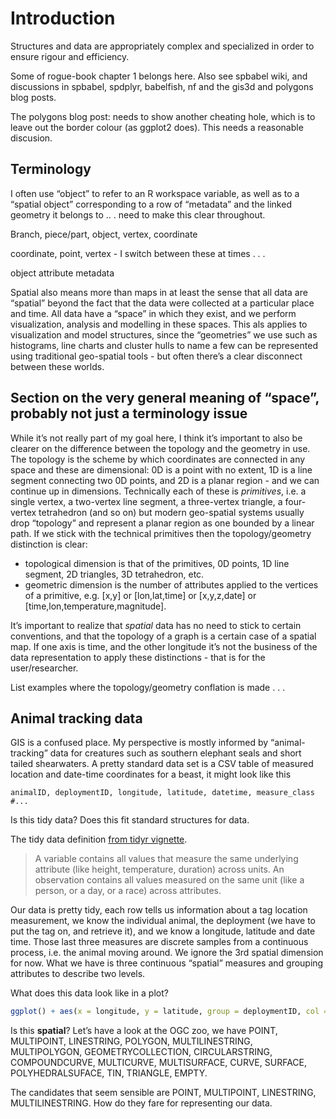 # Introduction {#intro}

Structures and data are appropriately complex and specialized in order to ensure rigour and efficiency. 

Some of rogue-book chapter 1 belongs here. Also see spbabel wiki, and discussions in spbabel, spdplyr, babelfish, nf and the gis3d and polygons blog posts. 

The polygons blog post: needs to show another cheating hole, which is to leave out the border colour (as ggplot2 does). This needs a reasonable discusion. 

## Terminology

I often use "object" to refer to an R workspace variable, as well as to a "spatial object" corresponding to a row of "metadata" and the linked geometry it belongs to .. .  need to make this clear throughout. 

Branch, piece/part, object, vertex, coordinate

coordinate, point, vertex - I switch between these at times . . .

object attribute metadata

Spatial also means more than maps in at least the sense that all data are "spatial" beyond the fact that the data were collected at a particular place and time. All data have a "space" in which they exist, and we perform visualization, analysis and modelling in these spaces. This als applies to visualization and model structures, since the "geometries" we use such as histograms, line charts and cluster hulls to name a few can be represented using traditional geo-spatial tools - but often there's a clear disconnect between these worlds. 


## Section on the very general meaning of "space", probably not just a terminology issue

While it's not really part of my goal here, I think it's important to also be clearer on the difference between the topology and the geometry in use. The topology is the scheme by which coordinates are connected in any space and these are dimensional: 0D is a point with no extent, 1D is a line segment connecting two 0D points, and 2D is a planar region - and we can continue up in dimensions. Technically each of these is _primitives_, i.e. a single vertex, a two-vertex line segment, a three-vertex triangle, a four-vertex tetrahedron (and so on) but modern geo-spatial systems usually drop "topology" and represent a planar region as one bounded by a linear path. If we stick with the technical primitives then the topology/geometry distinction is clear: 

* topological dimension is that of the primitives, 0D points, 1D line segment, 2D triangles, 3D tetrahedron, etc.
* geometric dimension is the number of attributes applied to the vertices of a primitive, e.g. \[x,y\] or \[lon,lat,time\] or \[x,y,z,date\] or \[time,lon,temperature,magnitude\]. 

It's important to realize that _spatial_ data has no need to stick to certain conventions, and that the topology of a graph is a certain case of a spatial map. If one axis is time, and the other longitude it's not the business of the data representation to apply these distinctions - that is for the user/researcher. 

List examples where the topology/geometry conflation is made . . .

## Animal tracking data

GIS is a confused place. My perspective is mostly informed by "animal-tracking" data for creatures such as southern elephant seals and short tailed shearwaters. A pretty standard data set is a CSV table of measured location and date-time coordinates for a beast, it might look like this

```
animalID, deploymentID, longitude, latitude, datetime, measure_class
#...
```

Is this tidy data? Does this fit standard structures for data.  

The tidy data definition [from tidyr vignette](https://cran.r-project.org/web/packages/tidyr/vignettes/tidy-data.html). 

>  A variable contains all values that measure the same underlying attribute (like height, temperature, duration) 
> across units. An observation contains all values measured on the same unit (like a person, or a day, or a race) across 
> attributes.

Our data is pretty tidy, each row tells us information about a tag location measurement, we know the individual animal, the deployment (we have to put the tag on, and retrieve it), and we know a longitude, latitude and date time. Those last three measures are discrete samples from a continuous process, i.e. the animal moving around. We ignore the 3rd spatial dimension for now. What we have is three continuous "spatial" measures and grouping attributes to describe two levels. 



What does this data look like in a plot? 

```R
ggplot() + aes(x = longitude, y = latitude, group = deploymentID, col = ID) + geom_point()

```


Is this **spatial**?  Let's have a look at the OGC zoo, we have POINT, MULTIPOINT, LINESTRING, POLYGON, MULTILINESTRING, MULTIPOLYGON, GEOMETRYCOLLECTION, CIRCULARSTRING, COMPOUNDCURVE, MULTICURVE, MULTISURFACE, CURVE, SURFACE, POLYHEDRALSUFACE, TIN, TRIANGLE, EMPTY. 

The candidates that seem sensible are POINT, MULTIPOINT, LINESTRING, MULTILINESTRING. How do they fare for representing our data. 



